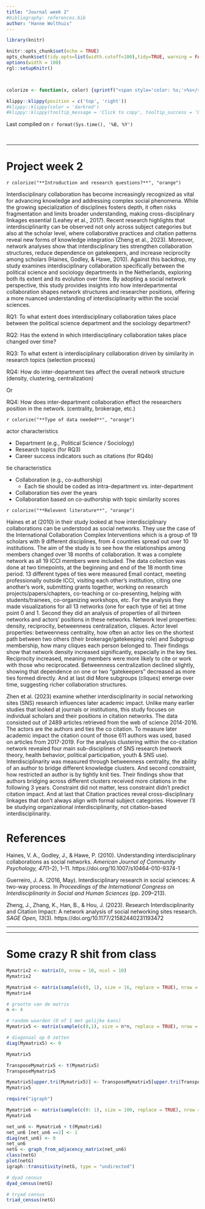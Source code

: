 ```yaml
---
title: "Journal week 2"
#bibliography: references.bib
author: "Hanne Wolthuis"
---
```




```r
library(knitr)

knitr::opts_chunk$set(echo = TRUE)
opts_chunk$set(tidy.opts=list(width.cutoff=100),tidy=TRUE, warning = FALSE, message = FALSE,comment = "#>", cache=TRUE, class.source=c("test"), class.output=c("test2"))
options(width = 100)
rgl::setupKnitr()



colorize <- function(x, color) {sprintf("<span style='color: %s;'>%s</span>", color, x) }

```

```r
klippy::klippy(position = c('top', 'right'))
#klippy::klippy(color = 'darkred')
#klippy::klippy(tooltip_message = 'Click to copy', tooltip_success = 'Done')
```

Last compiled on `r format(Sys.time(), '%B, %Y')`

<br>

  
----

# Project week 2
  

`r colorize("**Introduction and research questions?**", "orange")`

Interdisciplinary collaboration has become increasingly recognized as vital for advancing knowledge and addressing complex social phenomena. While the growing specialization of disciplines fosters depth, it often risks fragmentation and limits broader understanding, making cross-disciplinary linkages essential (Leahey et al., 2017). Recent research highlights that interdisciplinarity can be observed not only across subject categories but also at the scholar level, where collaborative practices and citation patterns reveal new forms of knowledge integration (Zheng et al., 2023). Moreover, network analyses show that interdisciplinary ties strengthen collaboration structures, reduce dependence on gatekeepers, and increase reciprocity among scholars (Haines, Godley, & Hawe, 2010). Against this backdrop, my study examines interdisciplinary collaboration specifically between the political science and sociology departments in the Netherlands, exploring both its extent and its evolution over time. By adopting a social network perspective, this study provides insights into how interdepartmental collaboration shapes network structures and researcher positions, offering a more nuanced understanding of interdisciplinarity within the social sciences.

RQ1: To what extent does interdisciplinary collaboration takes place between the political science department and the sociology department?

RQ2: Has the extend in which interdisciplinary collaboration takes place changed over time?

RQ3: To what extent is interdisciplinary collaboration driven by similarity in research topics (selection process)

RQ4: How do inter-department ties affect the overall network structure (density, clustering, centralization)

Or 

RQ4: How does inter-department collaboration effect the researchers position in the network. (centrality, brokerage, etc.)


`r colorize("**Type of data needed**", "orange")`

actor characteristics 

- Department (e.g., Political Science / Sociology)  
- Research topics (for RQ3)  
- Career success indicators such as citations (for RQ4b)  

tie characteristics 

- Collaboration (e.g., co-authorship)  
  - Each tie should be coded as intra-department vs. inter-department  
- Collaboration ties over the years  
- Collaboration based on co-authorship with topic similarity scores  


`r colorize("**Relevent literature**", "orange")`

Haines et at (2010) in their study looked at how interdisciplinary collaborations can be understood as social networks. They use the case of the International Collaboration Complex Interventions which is a group of 19 scholars with 9 different disciplines, from 4 countries spread out over 10 institutions. The aim of the study is to see how the relationships among members changed over 18 months of collaboration. It was a complete network as all 19 ICCI members were included. The data collection was done at two timepoints, at the beginning and end of the 18 month time period. 13 different types of ties were measured  Email contact, meeting professionally outside ICCI, visiting each other’s institution, citing one another’s work, submitting grants together, working on research projects/papers/chapters, co-teaching or co-presenting, helping with students/trainees, co-organizing workshops, etc. For the analysis they made visualizations for all 13 networks (one for each type of tie) at time point 0 and 1. Second they did an analysis of properties of all thirteen networks and actors' positions in these networks. Network level properties: density, reciprocity, betweenness centralization, cliques. Actor level properties: betweenness centrality, how often an actor lies on the shortest path between two others (their brokerage/gatekeeping role) and Subgroup membership, how many cliques each person belonged to. 
Their findings show that network density increased significantly, especially in the key ties. Reciprocity increased, meaning members were more likely to cite or work with those who reciprocated. Betweenness centralization declined slightly, showing that dependence on one or two “gatekeepers” decreased as more ties formed directly. And at last did More subgroups (cliques) emerge over time, suggesting richer collaboration structures.

Zhen et al. (2023) examine whether interdisciplinarity in social networking sites (SNS) research influences later academic impact. Unlike many earlier studies that looked at journals or institutions, this study focuses on individual scholars and their positions in citation networks. 
The data consisted out of 2489 articles retrieved from the web of science 2014-2016. The actors are the authors and ties the co citation. To measure  later academic impact the citation count of those 611 authors was used, based on articles from 2017-2019.
For the analysis clustering within the co-citation network revealed four main sub-disciplines of SNS research (network theory, health behavior, political participation, youth & SNS use). Interdisciplinarity was measured through betweenness centrality, the ability of an author to bridge different knowledge clusters. And second constraint, how restricted an author is by tightly knit ties. 
Their findings show that authors bridging across different clusters received more citations in the following 3 years. Constraint did not matter, less constraint didn’t predict citation impact. And at last that Citation practices reveal cross-disciplinary linkages that don’t always align with formal subject categories. However I’ll be studying organizational interdisciplinarity, not citation-based interdisciplinarity.


# References


Haines, V. A., Godley, J., & Hawe, P. (2010). Understanding interdisciplinary collaborations as social networks. *American Journal of Community Psychology, 47*(1–2), 1–11. https://doi.org/10.1007/s10464-010-9374-1

Guerreiro, J. A. (2016, May). Interdisciplinary research in social sciences: A two-way process. In *Proceedings of the International Congress on Interdisciplinarity in Social and Human Sciences* (pp. 209–213).

Zheng, J., Zhang, K., Han, B., & Hou, J. (2023). Research Interdisciplinarity and Citation Impact: A network analysis of social networking sites research. *SAGE Open, 13*(3). https://doi.org/10.1177/21582440231193472


---- 

----
# Some crazy R shit from class

```r
Mymatrix2 <- matrix(0, nrow = 10, ncol = 10)
Mymatrix2
```

```r
Mymatrix4 <- matrix(sample(c(0, 1), size = 16, replace = TRUE), nrow = 4, ncol = 4)
Mymatrix4
```

```r
# grootte van de matrix
n <- 4  

# random waarden (0 of 1 met gelijke kans)
Mymatrix5 <- matrix(sample(c(0,1), size = n*n, replace = TRUE), nrow = n, ncol = n)

# diagonaal op 0 zetten
diag(Mymatrix5) <- 0  

Mymatrix5
```

```r
TransposeMymatrix5 <- t(Mymatrix5)
TransposeMymatrix5
```

```r

Mymatrix5[upper.tri(Mymatrix5)] <- TransposeMymatrix5[upper.tri(TransposeMymatrix5)]
Mymatrix5

``` 

```r
require("igraph")

Mymatrix6 <- matrix(sample(c(0: 1), size = 100, replace = TRUE), nrow = 10, ncol = 10)
Mymatrix6

net_un6 <- Mymatrix6 + t(Mymatrix6)
net_un6 [net_un6 ==2] <- 1
diag(net_un6) <- 0
net_un6
netG <- graph_from_adjacency_matrix(net_un6)
class(netG)
plot(netG)
igraph::transitivity(netG, type = "undirected")

```

```r
# dyad census
dyad_census(netG)
```

```r
# tryad census 
triad_census(netG)
```


